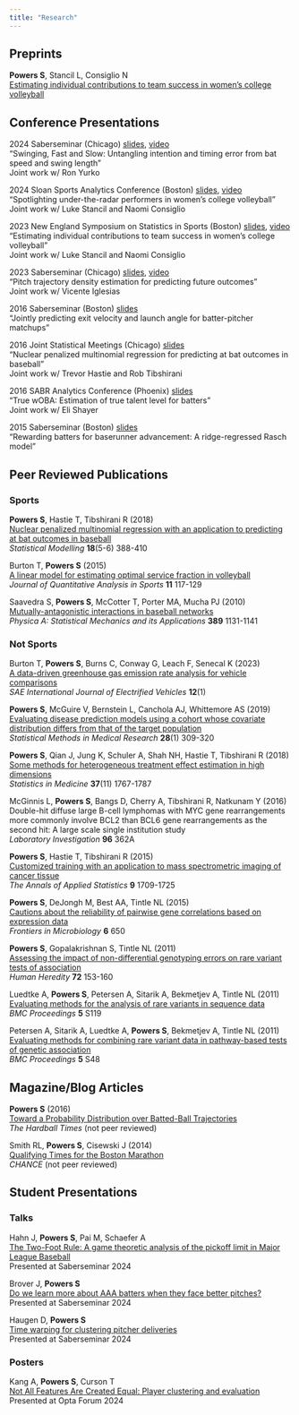 ```yaml
---
title: "Research"
---
```


## Preprints

**Powers S**, Stancil L, Consiglio N\
[Estimating individual contributions to team success in women's college volleyball](https://arxiv.org/abs/2402.01083){target=_blank}\

## Conference Presentations

2024 Saberseminar (Chicago)
[slides](https://github.com/saberpowers/swinging-fast-and-slow/blob/main/reports/saberseminar/slides.pdf){target="_blank"},
[video](https://www.youtube.com/watch?v=rQ1BsjQEWKs&list=PL40KH8fsrt-sX1lSf659bl1u341F76ue3)\
"Swinging, Fast and Slow: Untangling intention and timing error from bat speed and swing length"\
Joint work w/ Ron Yurko

2024 Sloan Sports Analytics Conference (Boston)
[slides](https://github.com/saberpowers/talks/blob/master/2024/sloan/slides.pdf){target="_blank"},
[video](https://www.youtube.com/watch?v=we8oPw_C4zQ&list=PL40KH8fsrt-sX1lSf659bl1u341F76ue3){target="_blank"}\
"Spotlighting under-the-radar performers in women's college volleyball"\
Joint work w/ Luke Stancil and Naomi Consiglio

2023 New England Symposium on Statistics in Sports (Boston)
[slides](https://github.com/saberpowers/talks/blob/master/2023/nessis/slides.pdf){target="_blank"},
[video](https://www.youtube.com/watch?v=kiV2QDFDMVo&list=PL40KH8fsrt-sX1lSf659bl1u341F76ue3){target="_blank"}\
"Estimating individual contributions to team success in women's college volleyball"\
Joint work w/ Luke Stancil and Naomi Consiglio

2023 Saberseminar (Chicago)
[slides](https://github.com/saberpowers/talks/blob/master/2023/saberseminar/slides.pdf){target="_blank"},
[video](https://www.youtube.com/watch?v=IgPB4TlTass&list=PL40KH8fsrt-sX1lSf659bl1u341F76ue3){target="_blank"}\
"Pitch trajectory density estimation for predicting future outcomes"\
Joint work w/ Vicente Iglesias

2016 Saberseminar (Boston)
[slides](https://github.com/saberpowers/talks/blob/master/2016/saberseminar/slides.pdf){target="_blank"}\
"Jointly predicting exit velocity and launch angle for batter-pitcher matchups"

2016 Joint Statistical Meetings (Chicago)
[slides](https://github.com/saberpowers/talks/blob/master/2016/jsm/slides.pdf){target="_blank"}\
"Nuclear penalized multinomial regression for predicting at bat outcomes in baseball"\
Joint work w/ Trevor Hastie and Rob Tibshirani

2016 SABR Analytics Conference (Phoenix)
[slides](https://github.com/saberpowers/talks/blob/master/2016/sabr_analytics/slides.pdf){target="_blank"}\
"True wOBA: Estimation of true talent level for batters"\
Joint work w/ Eli Shayer

2015 Saberseminar (Boston)
[slides](https://github.com/saberpowers/talks/blob/master/2015/saberseminar/slides.pdf){target="_blank"}\
"Rewarding batters for baserunner advancement: A ridge-regressed Rasch model"

## Peer Reviewed Publications

### Sports

**Powers S**, Hastie T, Tibshirani R (2018)\
[Nuclear penalized multinomial regression with an application to predicting at bat outcomes in baseball](https://arxiv.org/abs/1706.10272){target=_blank}\
*Statistical Modelling* **18**(5-6) 388-410

Burton T, **Powers S** (2015)\
[A linear model for estimating optimal service fraction in volleyball](https://doi.org/10.1515/jqas-2014-0087){target=_blank}\
*Journal of Quantitative Analysis in Sports* **11** 117-129

Saavedra S, **Powers S**, McCotter T, Porter MA, Mucha PJ (2010)\
[Mutually-antagonistic interactions in baseball networks](https://arxiv.org/abs/0907.5241v2){target=_blank}\
*Physica A: Statistical Mechanics and its Applications* **389** 1131-1141

### Not Sports

Burton T, **Powers S**, Burns C, Conway G, Leach F, Senecal K (2023)\
[A data-driven greenhouse gas emission rate analysis for vehicle comparisons](https://doi.org/10.4271/14-12-01-0006){target=_blank}\
*SAE International Journal of Electrified Vehicles* **12**(1)

**Powers S**, McGuire V, Bernstein L, Canchola AJ, Whittemore AS (2019)\
[Evaluating disease prediction models using a cohort whose covariate distribution differs from that of the target population](https://doi.org/10.1177/0962280217723945){target=_blank}\
*Statistical Methods in Medical Research* **28**(1) 309-320

**Powers S**, Qian J, Jung K, Schuler A, Shah NH, Hastie T, Tibshirani R (2018)\
[Some methods for heterogeneous treatment effect estimation in high dimensions](https://arxiv.org/abs/1707.00102){target=_blank}\
*Statistics in Medicine* **37**(11) 1767-1787

McGinnis L, **Powers S**, Bangs D, Cherry A, Tibshirani R, Natkunam Y (2016)\
Double-hit diffuse large B-cell lymphomas with MYC gene rearrangements more commonly involve BCL2 than BCL6 gene rearrangements as the second hit: A large scale single institution study\
*Laboratory Investigation* **96** 362A

**Powers S**, Hastie T, Tibshirani R (2015)\
[Customized training with an application to mass spectrometric imaging of cancer tissue](https://arxiv.org/abs/1601.07994){target=_blank}\
*The Annals of Applied Statistics* **9** 1709-1725

**Powers S**, DeJongh M, Best AA, Tintle NL (2015)\
[Cautions about the reliability of pairwise gene correlations based on expression data](https://www.ncbi.nlm.nih.gov/pmc/articles/PMC4481165){target=_blank}\
*Frontiers in Microbiology* **6** 650

**Powers S**, Gopalakrishnan S, Tintle NL (2011)\
[Assessing the impact of non-differential genotyping errors on rare variant tests of association](https://www.ncbi.nlm.nih.gov/pmc/articles/PMC3214826){target=_blank}\
*Human Heredity* **72** 153-160

Luedtke A, **Powers S**, Petersen A, Sitarik A, Bekmetjev A, Tintle NL (2011)\
[Evaluating methods for the analysis of rare variants in sequence data](https://www.ncbi.nlm.nih.gov/pmc/articles/PMC3287843){target=_blank}\
*BMC Proceedings* **5** S119

Petersen A, Sitarik A, Luedtke A, **Powers S**, Bekmetjev A, Tintle NL (2011)\
[Evaluating methods for combining rare variant data in pathway-based tests of genetic association](https://www.ncbi.nlm.nih.gov/pmc/articles/PMC3287885){target=_blank}\
*BMC Proceedings* **5** S48

## Magazine/Blog Articles

**Powers S** (2016)\
[Toward a Probability Distribution over Batted-Ball Trajectories](https://tht.fangraphs.com/toward-a-probability-distribution-over-batted-ball-trajectories){target=_blank}\
*The Hardball Times* (not peer reviewed)

Smith RL, **Powers S**, Cisewski J (2014)\
[Qualifying Times for the Boston Marathon](https://chance.amstat.org/2014/09/boston-marathon){target=_blank}\
*CHANCE* (not peer reviewed)

## Student Presentations

### Talks

Hahn J, **Powers S**, Pai M, Schaefer A\
[The Two-Foot Rule: A game theoretic analysis of the pickoff limit in Major League Baseball](https://www.youtube.com/watch?v=sVQ-b1lW8nQ&list=PL40KH8fsrt-sX1lSf659bl1u341F76ue3){target=_blank}\
Presented at Saberseminar 2024

Brover J, **Powers S**\
[Do we learn more about AAA batters when they face better pitches?](https://www.youtube.com/watch?v=58IRGftqgNk&list=PL40KH8fsrt-sX1lSf659bl1u341F76ue3){target=_blank}\
Presented at Saberseminar 2024

Haugen D, **Powers S**\
[Time warping for clustering pitcher deliveries](https://www.youtube.com/watch?v=QcIdjBnQbHU&list=PL40KH8fsrt-sX1lSf659bl1u341F76ue3){target=_blank}\
Presented at Saberseminar 2024

### Posters

Kang A, **Powers S**, Curson T\
[Not All Features Are Created Equal: Player clustering and evaluation](assets/research/posters/kang_2024.pdf){target=_blank}\
Presented at Opta Forum 2024
